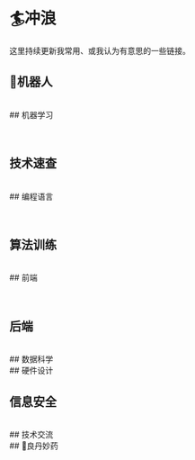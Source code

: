 
# 🏄冲浪

这里持续更新我常用、或我认为有意思的一些链接。

## 🤖机器人

<CardContainer>
  <Card 
    title="ROS wiki" 
    description="ROS官方文档" 
    href="https://wiki.ros.org"
    iconSrc="https://wiki.ros.org/custom/favicon.ico"
  />
  <Card 
    title="古月居" 
    description="ROS机器人知识分享社区" 
    href="https://guyuehome.com/"
  />
  <Card 
    title="Autolabor" 
    description="赵虚左老师的ROS教程" 
    href="http://www.autolabor.com.cn/book/ROSTutorials/"
    iconSrc="http://www.autolabor.com.cn/book/ROSTutorials/gitbook/images/favicon.ico"
  />
  <Card 
    title="Coppeliasim Tutorials" 
    description="V-REP官方教程" 
    href="https://manual.coppeliarobotics.com/"
    iconSrc="https://manual.coppeliarobotics.com/favicon.ico"
  />
  <Card
    title="Isaac Sim" 
    description="Nvidia机器人仿真模拟平台教程" 
    href="https://docs.omniverse.nvidia.com/isaacsim/latest/index.html"
    iconSrc="https://docs.omniverse.nvidia.com/isaacsim/latest/_static/favicon.ico"
  />
</CardContainer>

<br />
## 机器学习

<CardContainer>
  <Card 
    title="AI+X | DataWhale" 
    description="DataWhale飞书AI教程" 
    href="https://datawhaler.feishu.cn/"
    iconSrc="https://s1-imfile.feishucdn.com/static-resource/v1/v3_008l_55c22775-ea25-4bdf-bde4-1aea9e26ce1g~?image_size=72x72&cut_type=default-face&quality=&format=jpeg&sticker_format=.webp"
  />
  <Card 
    title="Kaggle" 
    description="非常著名的数据科学竞赛平台" 
    href="https://www.kaggle.com/"
    iconSrc="https://www.kaggle.com/favicon.ico"
  />
   <Card 
    title="pandas" 
    description="非常方便的数据操作软件包" 
    href="https://pandas.pydata.org/docs/"
    iconSrc="https://pandas.pydata.org/static/img/favicon.ico"
  />
  <Card
    title="TensorFlow" 
    description="开源机器学习库" 
    href="https://www.tensorflow.org/?hl=zh-cn"
    iconSrc="https://www.gstatic.com/devrel-devsite/prod/vc7080045e84cd2ce1faf7f7a3876037748d52d088e5100df2e949d051a784791/tensorflow/images/apple-touch-icon-180x180.png"  
  />
  <Card 
    title="sklearn" 
    description="机器学习工具箱" 
    href="https://scikit-learn.org/stable/user_guide.html"
    iconSrc="https://scikit-learn.org/stable/_static/favicon.ico"
  />
  <Card 
    title="阿里天池" 
    description="阿里的数据科学竞赛平台" 
    href="https://tianchi.aliyun.com/competition"
    iconSrc="https://img.alicdn.com/tfs/TB1_ZXuNcfpK1RjSZFOXXa6nFXa-32-32.ico"
  />
  <Card 
    title="CS229" 
    description="斯坦福的机器学习课程" 
    href="https://cs229.stanford.edu/"
    iconSrc="https://cs229.stanford.edu/static/seal-dark-red.png"
  />
  
  <Card
    title="PyTorch" 
    description="基于C++的Python机器学习库" 
    href="https://pytorch.org/tutorials/"
    iconSrc="https://pytorch.org/favicon.ico?" 
  />
  <Card
    title="LABS.GOOGLE" 
    description="谷歌提供的人工智能实验" 
    href="https://labs.google/"
    iconSrc="https://storage.googleapis.com/labs-web-prod/favicon-32x32.png" 
  />
  <Card
    title="Modelscope" 
    description="魔搭，机器学习社区" 
    href="https://www.modelscope.cn"
    iconSrc="https://g.alicdn.com/sail-web/maas/1.14.14/favicon/128.ico" 
  />
  <Card
    title="keras" 
    description="深度学习高级神经网络API" 
    href="https://keras.io/"
    iconSrc="https://keras.io/favicon.ico" 
  />
  <Card
    title="吴恩达ML" 
    description="吴恩达教授的机器学习课程" 
    href="https://www.coursera.org/specializations/deep-learning"
    iconSrc="https://d3njjcbhbojbot.cloudfront.net/web/images/favicons/favicon-v2-194x194.png" 
  />
  <Card 
    title="AAAMLP-CN" 
    description="abhishek thakur作品的中译版" 
    href="https://github.com/ytzfhqs/AAAMLP-CN"
    iconSrc="https://avatars.githubusercontent.com/u/88583602?v=4"
  />
</CardContainer>
<br />
## 技术速查

<CardContainer>
  <Card 
    title="Quick Reference" 
    description="各种技术速查" 
    href="https://quickref.me/"
    iconSrc="https://quickref.me/images/favicon.png?v=1"
  />
  <Card 
    title="MDN" 
    description="前端百科全书" 
    href="https://developer.mozilla.org/zh-CN/"
    iconSrc="https://developer.mozilla.org/apple-touch-icon.6803c6f0.png"
  />
  <Card
    title="GitHub Docs" 
    description="Github官方文档" 
    href="https://docs.github.com/en"
    iconSrc="https://docs.github.com/assets/cb-345/images/site/favicon.png"
  />
  <Card 
    title="W3Schools" 
    description="WEB开发教程" 
    href="https://www.w3schools.com/"
    iconSrc="https://www.w3schools.com/apple-touch-icon.png"
  />
  <Card 
    title="菜鸟教程" 
    description="老牌的快速入门中文站" 
    href="https://www.runoob.com/"
  />
   <Card 
    title="RoadMap" 
    description="轻松查漏补缺" 
    href="https://roadmap.sh/"
    iconSrc="https://roadmap.sh/manifest/apple-touch-icon.png"
  />
</CardContainer>
<br />
## 编程语言

<CardContainer>
  <Card
    title="C" 
    description="笨办法学C" 
    href="https://wizardforcel.gitbooks.io/lcthw/content/preface.html"
  />
  <Card 
    title="C++" 
    description="C++官方文档" 
    href="https://zh.cppreference.com/w/"
    iconSrc="https://zh.cppreference.com/favicon.ico"
  />
  <Card 
    title="Python" 
    description="Python官方文档" 
    href="https://docs.python.org/zh-cn/3/"
    iconSrc="https://docs.python.org/zh-cn/3/_static/py.svg" 
  />
  <Card
    title="Rust" 
    description="Rust官方文档" 
    href="https://doc.rust-lang.org/book/"
    iconSrc="https://www.rust-lang.org/static/images/favicon.svg"
  />
  <Card
    title="Go" 
    description="Go官方文档" 
    href="https://go.dev/doc/"
    iconSrc="https://go.dev/images/favicon-gopher-plain.png"
  />

 <Card
    title="Java" 
    description="Java官方文档" 
    href="https://dev.java/learn/language-basics/"
    iconSrc="https://www.java.com/favicon.ico"
  />

  <Card
    title="Lua" 
    description="Lua官方文档" 
    href="https://www.lua.org/manual/5.4/"
    iconSrc="https://www.lua.org/favicon.ico"
  />
  

  <Card
    title="Ruby" 
    description="Ruby官方文档" 
    href="https://www.ruby-lang.org/zh_cn/documentation/"
    iconSrc="https://www.ruby-lang.org/favicon.ico"
  />
</CardContainer>

<br />

## 算法训练

<CardContainer>
  <Card
      title="Leetcode" 
      description="力扣，算法刷题站" 
      href="https://leetcode.cn/"
      iconSrc="https://leetcode.cn/favicon.ico"
  />
  <Card
      title="牛客" 
      description="求职刷题站" 
      href="https://www.nowcoder.com/"
      iconSrc="https://static.nowcoder.com/fe/file/images/nowpick/web/www-favicon.ico"
  />
    <Card
      title="洛谷" 
      description="ACM综合刷题站" 
      href="https://www.luogu.com.cn/"
      iconSrc="https://www.luogu.com.cn/favicon.ico"
  />
  <Card
      title="AcWing" 
      description="ACM教程和道场" 
      href="https://www.acwing.com/"
      iconSrc="https://cdn.acwing.com/static/web/img/favicon.ico"
  />
</CardContainer>
<br />
## 前端

<CardContainer>
  <Card 
    title="Next.js" 
    description="基于React的全端框架，同时支持SSR和SSG" 
    href="https://nextjs.org/docs"
    iconSrc="	https://nextjs.org/favicon.ico"
  />
  <Card 
    title="Figma新手教程" 
    description="Figma 新手系列教学" 
    href="https://smao.craft.me/dbj8QJkuZ5ruTB"
  />
  <Card 
    title="Docusaurus" 
    description="静态文档页面生成框架" 
    href="https://docusaurus.io/docs"
    iconSrc="	https://docusaurus.io/img/docusaurus.svg"
  />
  <Card
    title="MDX" 
    description="基于MD的可自定义样式的格式" 
    href="https://mdxjs.com/docs/"
    iconSrc="https://mdxjs.com/icon.svg"
  />
  <Card
    title="Vue.js" 
    description="用于构建用户界面的JS框架" 
    href="https://cn.vuejs.org/guide/introduction.html"
    iconSrc="https://cn.vuejs.org/logo.svg"
  />
  <Card
    title="React" 
    description="基于JS的前端UI工具库" 
    href="https://react.dev/learn"
    iconSrc="https://react.dev/apple-touch-icon.png"
  />

  <Card
    title="Tailwind CSS" 
    description="无需CSS文件，集成到HTML" 
    href="https://tailwindcss.com/"
    iconSrc="https://tailwindcss.com/favicons/apple-touch-icon.png?v=3"
  />
 
  <Card
    title="LambdaTest" 
    description="基于云的跨浏览器测试平台" 
    href="https://www.lambdatest.com/pricing"
    iconSrc="https://www.lambdatest.com/favicon.ico"
  />
  </CardContainer>
<br />
## 后端

<CardContainer>
  <Card
      title="Prisma" 
      description="Prisma官方文档" 
      href="https://www.prisma.io/docs/orm"
      iconSrc="https://www.prisma.io/docs/img/favicon.png"
  />
  <Card
    title="Spring Boot" 
    description="快速构建Spring应用" 
    href="https://spring.io/quickstart"
    iconSrc="https://spring.io/icons/icon-512x512.png?v=96334d577af708644f6f0495dd1c7bc8"
  />
  <Card
    title="Django" 
    description="易于构建复杂网站应用" 
    href="https://www.djangoproject.com/"
    iconSrc="https://static.djangoproject.com/img/icon-touch.e4872c4da341.png"
  />
  <Card
    title="Docker" 
    description="快速建立容器平台" 
    href="https://www.docker.com/"
    iconSrc="https://www.docker.com/wp-content/uploads/2024/02/cropped-docker-logo-favicon-192x192.png"
  />
  <Card
    title="Kubernetes" 
    description="容器自动化管理、编排" 
    href="https://kubernetes.io/"
    iconSrc="https://kubernetes.io/icons/icon-128x128.png"
  />
</CardContainer>

<br />
## 数据科学

<CardContainer>
<Card
    title="Hadoop" 
    description="分布式系统基础架构" 
    href="https://hadoop.apache.org/docs/stable/hadoop-project-dist/hadoop-common/SingleCluster.html"
    iconSrc="https://hadoop.apache.org/elephant.png"
  />
</CardContainer>
<br />
## 硬件设计

<CardContainer>
<Card 
    title="HDLBits" 
    description="Verilog道场" 
    href="https://hdlbits.01xz.net/wiki/Main_Page"
    iconSrc="https://hdlbits.01xz.net/images/logo270.png"  
/>
<Card
    title="USTC" 
    description="中科大Verilog平台" 
    href="https://verilogoj.ustc.edu.cn/oj/"
    iconSrc="https://verilogoj.ustc.edu.cn/oj/favicon.ico"  
/>
<Card
    title="HMC数电" 
    description="数字电路与计算机体系结构" 
    href="https://pages.hmc.edu/harris/ddca/ddcarv.html"
/>
<Card
    title="南京大学PA" 
    description="南大计算机系统基础课程实验" 
    href="https://ysyx.oscc.cc/docs/ics-pa/"
    iconSrc="https://ysyx.oscc.cc/docs/res/favicon.ico"  
/>
<Card
    title="iEDA" 
    description="国内开源EDA平台" 
    href="https://ysyx.oscc.cc/docs/ics-pa/"
    iconSrc="https://ieda.oscc.cc/res/images/logo/ieda_logo_b.png"  
/>
<Card
    title="立创开发板" 
    description="立创官方开发板文档" 
    href="https://wiki.lckfb.com/zh-hans/"
    iconSrc="https://wiki.lckfb.com/favicon.ico" 
/>
<Card
    title="立创开源硬件平台" 
    description="有趣的电子手作" 
    href="https://oshwhub.com/"
    iconSrc="https://oshwhub.com/favicon.ico" 
/>
<Card
    title="HACKADAY.IO" 
    description="国外开源硬件成果分享" 
    href="https://hackaday.io/projects"
    iconSrc="https://hackaday.io/favicon.ico" 
/>
</CardContainer>


<br />

## 信息安全

<CardContainer>
  <Card
      title="攻防世界" 
      description="CTF题站" 
      href="https://adworld.xctf.org.cn/home/index"
  />
  <Card
      title="看雪" 
      description="CTF靶场" 
      href="https://ctf.kanxue.com/"
      iconSrc="https://ctf.kanxue.com/view/img/favicon.ico"
  />
    <Card
      title="Hello CTF" 
      description="CTF快速入门书" 
      href="https://hello-ctf.com/"
      iconSrc="https://hello-ctf.com/assets/images/favicon.png"
  />
  <Card
      title="CryptoHack" 
      description="有趣免费的现代密码学学习站" 
      href="https://cryptohack.org/"
      iconSrc="https://cryptohack.org/static/favicon/android-icon-192x192.png"
  />
</CardContainer>


<br />
## 技术交流

<CardContainer>
<Card
      title="StackOverflow" 
      description="全球最大的技术问答网站" 
      href="https://stackoverflow.com/"
      iconSrc="https://cdn.sstatic.net/Sites/stackoverflow/Img/apple-touch-icon.png?v=c78bd457575a"
  />
  <Card
      title="稀土掘金" 
      description="优质文章集合社区" 
      href="https://juejin.cn/"
      iconSrc="https://lf-web-assets.juejin.cn/obj/juejin-web/xitu_juejin_web/static/favicons/apple-touch-icon.png"
  />
  <Card
      title="博客园" 
      description="园子加油" 
      href="https://www.cnblogs.com/"
      iconSrc="https://assets.cnblogs.com/logo_square.png"
  />
</CardContainer>

<br />
## 💊良丹妙药
<CardContainer>
  <Card 
    title="CS缺失的一课" 
    description="The Missing Semester of Your CS Education 中文版" 
    href="https://missing-semester-cn.github.io/"
    iconSrc="https://missing-semester-cn.github.io/favicon-32x32.png" 
  />
</CardContainer>

